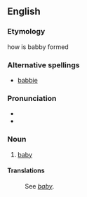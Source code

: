 ==English==

===Etymology===
how is babby formed

===Alternative spellings===
* [[babbie]]

{{rfe}}

===Pronunciation===
* {{IPA|/ˈbæ.bi/}}
* {{rhymes|æbi}}

===Noun===
{{en-noun|babbies}}

# {{regional}} [[baby]]

====Translations====
: See ''[[baby]]''.